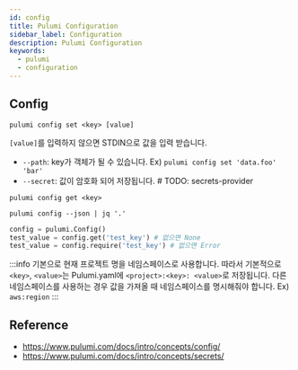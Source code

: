 ```yaml
---
id: config
title: Pulumi Configuration
sidebar_label: Configuration
description: Pulumi Configuration
keywords:
  - pulumi
  - configuration
---
```


## Config

```shell
pulumi config set <key> [value]
```

`[value]`를 입력하지 않으면 STDIN으로 값을 입력 받습니다.

- `--path`: key가 객체가 될 수 있습니다. Ex) `pulumi config set 'data.foo' 'bar'`
- `--secret`: 값이 암호화 되어 저장됩니다. # TODO: secrets-provider

```shell
pulumi config get <key>
```

```shell
pulumi config --json | jq '.'
```

```python
config = pulumi.Config()
test_value = config.get('test_key') # 없으면 None
test_value = config.require('test_key') # 없으면 Error
```

:::info
기본으로 현재 프로젝트 명을 네임스페이스로 사용합니다. 따라서 기본적으로 `<key>`, `<value>`는 Pulumi.yaml에 `<project>:<key>: <value>`로 저장됩니다. 다른 네임스페이스를 사용하는 경우 값을 가져올 때 네임스페이스를 명시해줘야 합니다. Ex) `aws:region`
:::

## Reference

- https://www.pulumi.com/docs/intro/concepts/config/
- https://www.pulumi.com/docs/intro/concepts/secrets/
